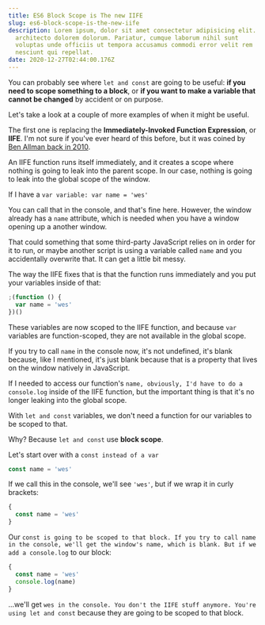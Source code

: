 ```yaml
---
title: ES6 Block Scope is The new IIFE
slug: es6-block-scope-is-the-new-iife
description: Lorem ipsum, dolor sit amet consectetur adipisicing elit. Nihil
  architecto dolorem dolorum. Pariatur, cumque laborum nihil sunt
  voluptas unde officiis ut tempora accusamus commodi error velit rem
  nesciunt qui repellat.
date: 2020-12-27T02:44:00.176Z
---
```


You can probably see where `let and const` are going to be useful: **if you need to scope something to a block**, or **if you want to make a variable that cannot be changed** by accident or on purpose.

Let's take a look at a couple of more examples of when it might be useful.

The first one is replacing the **Immediately-Invoked Function Expression**, or **IIFE**. I'm not sure if you've ever heard of this before, but it was coined by <a href="(http://benalman.com/news/2010/11/immediately-invoked-function-expression/)">Ben Allman back in 2010</a>.

An IIFE function runs itself immediately, and it creates a scope where nothing is going to leak into the parent scope. In our case, nothing is going to leak into the global scope of the window.

If I have a `var variable: var name = 'wes'`

You can call that in the console, and that's fine here. However, the window already has a `name` attribute, which is needed when you have a window opening up a another window.

That could something that some third-party JavaScript relies on in order for it to run, or maybe another script is using a variable called `name` and you accidentally overwrite that. It can get a little bit messy.

The way the IIFE fixes that is that the function runs immediately and you put your variables inside of that:

```js
;(function () {
  var name = 'wes'
})()
```

These variables are now scoped to the IIFE function, and because `var` variables are function-scoped, they are not available in the global scope.

If you try to call `name` in the console now, it's not undefined, it's blank because, like I mentioned, it's just blank because that is a property that lives on the window natively in JavaScript.

If I needed to access our function's `name, obviously, I'd have to do a console.log` inside of the IIFE function, but the important thing is that it's no longer leaking into the global scope.

With `let and const` variables, we don't need a function for our variables to be scoped to that.

Why? Because `let and const` use **block scope**.

Let's start over with a `const instead of a var`

```js
const name = 'wes'
```

If we call this in the console, we'll see `'wes'`, but if we wrap it in curly brackets:

```js
{
  const name = 'wes'
}
```

Our `const is going to be scoped to that block. If you try to call name in the console, we'll get the window's name, which is blank. But if we add a console.log` to our block:

```js
{
  const name = 'wes'
  console.log(name)
}
```

...we'll get `wes in the console. You don't the IIFE stuff anymore. You're using let and const` because they are going to be scoped to that block.
